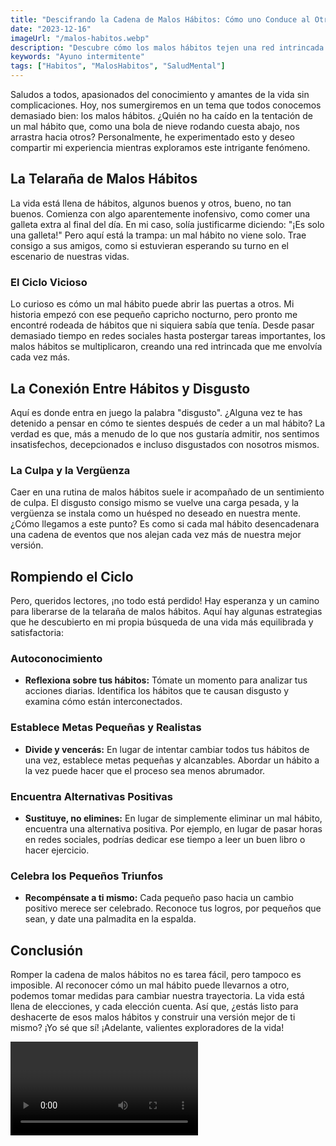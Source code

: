 ```yaml
---
title: "Descifrando la Cadena de Malos Hábitos: Cómo uno Conduce al Otro"
date: "2023-12-16"
imageUrl: "/malos-habitos.webp"
description: "Descubre cómo los malos hábitos tejen una red intrincada en tu vida diaria y cómo un simple mal hábito puede llevar a otro, desencadenando un ciclo vicioso. Únete a mí en esta exploración personal mientras revelamos cómo el disgusto consigo mismo se entrelaza con estos hábitos negativos."
keywords: "Ayuno intermitente"
tags: ["Habitos", "MalosHabitos", "SaludMental"]
---
```


<CustomImage src="/malos-habitos.webp" alt="Malos habitos" />

Saludos a todos, apasionados del conocimiento y amantes de la vida sin complicaciones. Hoy, nos sumergiremos en un tema que todos conocemos demasiado bien: los malos hábitos. ¿Quién no ha caído en la tentación de un mal hábito que, como una bola de nieve rodando cuesta abajo, nos arrastra hacia otros? Personalmente, he experimentado esto y deseo compartir mi experiencia mientras exploramos este intrigante fenómeno.

## La Telaraña de Malos Hábitos

La vida está llena de hábitos, algunos buenos y otros, bueno, no tan buenos. Comienza con algo aparentemente inofensivo, como comer una galleta extra al final del día. En mi caso, solía justificarme diciendo: "¡Es solo una galleta!" Pero aquí está la trampa: un mal hábito no viene solo. Trae consigo a sus amigos, como si estuvieran esperando su turno en el escenario de nuestras vidas.

<GoogleAdUnit>
  <ins
    className="adsbygoogle"
    style={{ display: "block", width: "100%" }}
    data-ad-client="ca-pub-6692046911486022"
    data-ad-slot="7604662855"
    data-ad-format="auto"
    data-full-width-responsive="true"
  ></ins>
</GoogleAdUnit>

### El Ciclo Vicioso

Lo curioso es cómo un mal hábito puede abrir las puertas a otros. Mi historia empezó con ese pequeño capricho nocturno, pero pronto me encontré rodeada de hábitos que ni siquiera sabía que tenía. Desde pasar demasiado tiempo en redes sociales hasta postergar tareas importantes, los malos hábitos se multiplicaron, creando una red intrincada que me envolvía cada vez más.

## La Conexión Entre Hábitos y Disgusto

Aquí es donde entra en juego la palabra "disgusto". ¿Alguna vez te has detenido a pensar en cómo te sientes después de ceder a un mal hábito? La verdad es que, más a menudo de lo que nos gustaría admitir, nos sentimos insatisfechos, decepcionados e incluso disgustados con nosotros mismos.

### La Culpa y la Vergüenza

Caer en una rutina de malos hábitos suele ir acompañado de un sentimiento de culpa. El disgusto consigo mismo se vuelve una carga pesada, y la vergüenza se instala como un huésped no deseado en nuestra mente. ¿Cómo llegamos a este punto? Es como si cada mal hábito desencadenara una cadena de eventos que nos alejan cada vez más de nuestra mejor versión.

## Rompiendo el Ciclo

Pero, queridos lectores, ¡no todo está perdido! Hay esperanza y un camino para liberarse de la telaraña de malos hábitos. Aquí hay algunas estrategias que he descubierto en mi propia búsqueda de una vida más equilibrada y satisfactoria:

### **Autoconocimiento**

- **Reflexiona sobre tus hábitos:** Tómate un momento para analizar tus acciones diarias. Identifica los hábitos que te causan disgusto y examina cómo están interconectados.

### **Establece Metas Pequeñas y Realistas**

- **Divide y vencerás:** En lugar de intentar cambiar todos tus hábitos de una vez, establece metas pequeñas y alcanzables. Abordar un hábito a la vez puede hacer que el proceso sea menos abrumador.

### **Encuentra Alternativas Positivas**

- **Sustituye, no elimines:** En lugar de simplemente eliminar un mal hábito, encuentra una alternativa positiva. Por ejemplo, en lugar de pasar horas en redes sociales, podrías dedicar ese tiempo a leer un buen libro o hacer ejercicio.

### **Celebra los Pequeños Triunfos**

- **Recompénsate a ti mismo:** Cada pequeño paso hacia un cambio positivo merece ser celebrado. Reconoce tus logros, por pequeños que sean, y date una palmadita en la espalda.

## Conclusión

Romper la cadena de malos hábitos no es tarea fácil, pero tampoco es imposible. Al reconocer cómo un mal hábito puede llevarnos a otro, podemos tomar medidas para cambiar nuestra trayectoria. La vida está llena de elecciones, y cada elección cuenta. Así que, ¿estás listo para deshacerte de esos malos hábitos y construir una versión mejor de ti mismo? ¡Yo sé que sí! ¡Adelante, valientes exploradores de la vida!

<Video id="GLJPhd9r_yc" />

### No te pierdas estos Articulos!

- [Por que siempre estamos desmotivados?](https://abelardo.blog/posts/desmotivacion)
- [Por que siempre tenemos hambre?](https://abelardo.blog/posts/por-que-siempre-tenemos-hambre)
